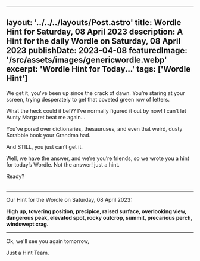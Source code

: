 ---
  layout: '../../../layouts/Post.astro'
  title: Wordle Hint for Saturday, 08 April 2023
  description: A Hint for the daily Wordle on Saturday, 08 April 2023
  publishDate: 2023-04-08
  featuredImage: '/src/assets/images/genericwordle.webp'
  excerpt: 'Wordle Hint for Today...'
  tags: ['Wordle Hint']
  ---

  We get it, you’ve been up since the crack of dawn. You’re staring at your screen, trying desperately to get that coveted green row of letters. 

  What the heck could it be!??
  I’ve normally figured it out by now!
  I can’t let Aunty Margaret beat me again… 

  You’ve pored over dictionaries, thesauruses, and even that weird, dusty Scrabble book your Grandma had.

  And STILL, you just can’t get it. 

  Well, we have the answer, and we’re you’re friends, so we wrote you a hint for today’s Wordle.
  Not the answer! just a hint. 

  Ready?<br /><br />

  ***

  Our Hint for the Wordle on Saturday, 08 April 2023:

  **High up, towering position, precipice, raised surface, overlooking view, dangerous peak, elevated spot, rocky outcrop, summit, precarious perch, windswept crag.**

  ***

  Ok, we'll see you again tomorrow, 

  Just a Hint Team.
  
